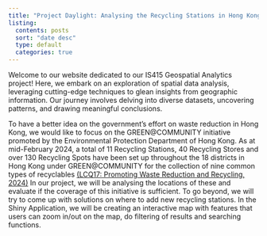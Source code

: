 ```yaml
---
title: "Project Daylight: Analysing the Recycling Stations in Hong Kong"
listing:
  contents: posts
  sort: "date desc"
  type: default
  categories: true
---
```


Welcome to our website dedicated to our IS415 Geospatial Analytics project! Here, we embark on an exploration of spatial data analysis, leveraging cutting-edge techniques to glean insights from geographic information. Our journey involves delving into diverse datasets, uncovering patterns, and drawing meaningful conclusions. 

To have a better idea on the government’s effort on waste reduction in Hong Kong, we would like to focus on the GREEN\@COMMUNITY initiative promoted by the Environmental Protection Department of Hong Kong. As at mid-February 2024, a total of 11 Recycling Stations, 40 Recycling Stores and over 130 Recycling Spots have been set up throughout the 18 districts in Hong Kong under GREEN\@COMMUNITY for the collection of nine common types of recyclables [(LCQ17: Promoting Waste Reduction and Recycling, 2024)](https://www.info.gov.hk/gia/general/202402/28/P2024022800418.htm) In our project, we will be analysing the locations of these and evaluate if the coverage of this initiative is sufficient. To go beyond, we will try to come up with solutions on where to add new recycling stations. In the Shiny Application, we will be creating an interactive map with features that users can zoom in/out on the map, do filtering of results and searching functions. 
